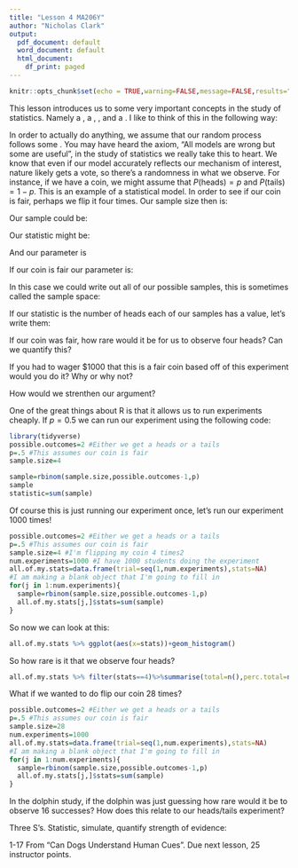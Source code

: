 ```yaml
---
title: "Lesson 4 MA206Y"
author: "Nicholas Clark"
output:
  pdf_document: default
  word_document: default
  html_document:
    df_print: paged
---
```


```r
knitr::opts_chunk$set(echo = TRUE,warning=FALSE,message=FALSE,results="hide",fig.show="hide")
```


This lesson introduces us to some very important concepts in the study of statistics.  Namely a \textbf{sample}, a \textbf{statistic}, \textbf{sample size}, and a \textbf{parameter}.  I like to think of this in the following way:

\vspace{1.5in}

In order to actually do anything, we assume that our random process follows some \textbf{model}.  You may have heard the axiom, "All models are wrong but some are useful", in the study of statistics we really take this to heart. We know that even if our model accurately reflects our mechanism of interest, nature likely gets a vote, so there's a randomness in what we observe.  For instance, if we have a coin, we might assume that $P(\mbox{heads})=p$ and $P(\mbox{tails})=1-p$.  This is an example of a statistical model.  In order to see if our coin is fair, perhaps we flip it four times.  Our sample size then is:

\vspace{.4in}

Our sample could be:

\vspace{.4in}

Our statistic might be:

\vspace{.4in}

And our parameter is

\vspace{.4in}

If our coin is fair our parameter is:

\vspace{.4in}

In this case we could write out all of our possible samples, this is sometimes called the sample space:

\vspace{1.in}

If our statistic is the number of heads each of our samples has a value, let's write them:

\vspace{1.in}

If our coin was fair, how rare would it be for us to observe four heads?  Can we quantify this?

\vspace{1.in}

If you had to wager \$1000 that this is a fair coin based off of this experiment would you do it?  Why or why not?

\vspace{.5in}

How would we strenthen our argument?

\vspace{.5in}

One of the great things about R is that it allows us to run experiments cheaply.  If $p=0.5$ we can run our experiment using the following code:

```r
library(tidyverse)
possible.outcomes=2 #Either we get a heads or a tails
p=.5 #This assumes our coin is fair
sample.size=4

sample=rbinom(sample.size,possible.outcomes-1,p)
sample
statistic=sum(sample)
```

Of course this is just running our experiment once, let's run our experiment 1000 times!
```r
possible.outcomes=2 #Either we get a heads or a tails
p=.5 #This assumes our coin is fair
sample.size=4 #I'm flipping my coin 4 times2
num.experiments=1000 #I have 1000 students doing the experiment
all.of.my.stats=data.frame(trial=seq(1,num.experiments),stats=NA)
#I am making a blank object that I'm going to fill in
for(j in 1:num.experiments){
  sample=rbinom(sample.size,possible.outcomes-1,p)
  all.of.my.stats[j,]$stats=sum(sample)
}
```
So now we can look at this:

```r

all.of.my.stats %>% ggplot(aes(x=stats))+geom_histogram()
```

So how rare is it that we observe four heads?

```r
all.of.my.stats %>% filter(stats==4)%>%summarise(total=n(),perc.total=n()/num.experiments)
```

What if we wanted to do flip our coin 28 times?

```r
possible.outcomes=2 #Either we get a heads or a tails
p=.5 #This assumes our coin is fair
sample.size=28
num.experiments=1000
all.of.my.stats=data.frame(trial=seq(1,num.experiments),stats=NA) 
#I am making a blank object that I'm going to fill in
for(j in 1:num.experiments){
  sample=rbinom(sample.size,possible.outcomes-1,p)
  all.of.my.stats[j,]$stats=sum(sample)
}
```

In the dolphin study, if the dolphin was just guessing how rare would it be to observe 16 successes?  How does this relate to our heads/tails experiment?

\vspace{1.in}

Three S's.  Statistic, simulate, quantify strength of evidence:

\vspace{.5in}

1-17 From "Can Dogs Understand Human Cues".  Due next lesson, 25 instructor points.



